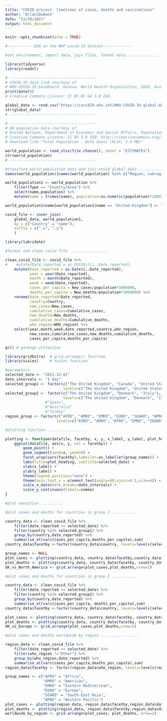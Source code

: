 ---
title: "COVID project- timelines of cases, deaths and vaccinations"
author: "AllanJDumont"
date: "12/20/2021"
output: html_document
---

```{r setup, include=FALSE}
knitr::opts_chunk$set(echo = TRUE)
```

```{r import_format_data, echo=FALSE}
#------------EDA on the WHP covid-19 dataset-------------

#set environment, import data, join files, format data...............

library(tidyverse)
library(readxl)

# ---------------------------------------
# COVID-19 data link courtesy of  
# WHO COVID-19 Dashboard. Geneva: World Health Organization, 2020. Available online: https://covid19.who.int/ (last cited:)
print(date())
# Creative Commons Licence: CC BY-NC-SA 3.0 IGO.

global_data <- read.csv("https://covid19.who.int/WHO-COVID-19-global-data.csv", stringsAsFactors = FALSE)
str(global_data)
# ---------------------------------------

# ---------------------------------------
# UN population data courtesy of
# United Nations, Department of Economic and Social Affairs, Population Division (2019). World Population Prospects 2019, Online Edition. Rev. 1.
# Creative Commons Licence: CC BY 3.0 IGO: http://creativecommons.org/licenses/by/3.0/igo/
# download link "Total Population - Both Sexes (XLSX, 2.4 MB)"

world_population <- read_xlsx(file.choose(), sheet = "ESTIMATES")
str(world_population)
# ---------------------------------------

#transform world population data and join covid global data ..............
names(world_population)[names(world_population) %in% c("Region, subregion, country or area *", "2020")] <- c("name","population")

world_population1 <- world_population %>%
    filter(Type == "Country/Area") %>%
    select(name,population) %>%
    mutate(name = trimws(name), population=as.numeric(population)*1000)

world_population1$name[world_population1$name == "United Kingdom"] <- "The United Kingdom"

covid_file <- inner_join(
    global_data, world_population1,
    by = c("Country" = "name"),
    suffix = c(".x", ".y")
    )

library(lubridate)

#format and clean covid file  ................

clean_covid_file <- covid_file %>% 
#    mutate(Date_reported = as.POSIXct(ï..Date_reported),
    mutate(Date_reported = as.Date(ï..Date_reported),
           year = year(Date_reported),
           month = month(Date_reported),
           week = week(Date_reported),
           cases_per_capita = New_cases/population*1000000,
           deaths_per_capita = New_deaths/population*1000000) %>%
    rename(date_reported=Date_reported,
           country=Country,
           new_cases=New_cases,
           cumulative_cases=Cumulative_cases,
           new_deaths=New_deaths,
           cumulative_deaths=Cumulative_deaths,
           who_region=WHO_region) %>%
    select(year,month,week,date_reported,country,who_region,
           new_cases,cumulative_cases,new_deaths,cumulative_deaths,
           cases_per_capita,deaths_per_capita)

gc() # garbage collection

```

```{r functions_definition, echo=FALSE}

library(gridExtra)  # grid.arrange() function
library(scales)     # scales function

#parameters
selected_date <- "2021-12-01"
date_intervals <- "1 day"
selected_group1 <- factor(c("The United Kingdom", "Canada", "United States of America"),
                          levels=c("The United Kingdom", "United States of America", "Canada"))
selected_group2 <- factor(c("The United Kingdom", "Denmark", "Italy"),
                          levels=c("The United Kingdom", "Denmark", "Italy"))
                  #"Spain",
                  #"Australia"
                  #"Turkey"
region_group <- factor(c("AFRO", "AMRO", "EMRO", "EURO", "SEARO", "WPRO"),
                       levels=c("EURO", "AMRO", "AFRO", "EMRO", "SEARO", "WPRO"))

#plotting function ..................

plotting <- function(datafile, facetby, x, y, x_label, y_label, plot_heading){
    ggplot(datafile, aes(x, y, col = facetby)) +
        geom_point() +
        geom_segment(xend=x, yend=0) +
        facet_wrap(vars(facetby),labeller=as_labeller(group_names)) +
        labs(title=plot_heading, subtitle=selected_date) +
        xlab(x_label) +
        ylab(y_label) +
        theme(legend.position="none") +
        theme(axis.text.x = element_text(angle=90,vjust=0.5,size=6)) +
        scale_x_date(date_breaks=date_intervals) +
        scale_y_continuous(labels=comma)
}

```

``` {r UK_vs_North_America, echo=FALSE}
#plot execution ..........

#plot cases and deaths for countries in group 1 ...........

country_data <- clean_covid_file %>% 
    filter(date_reported >= selected_date) %>%
    filter(country %in% selected_group1) %>%
    group_by(country,date_reported) %>% 
    summarise_at(vars(cases_per_capita,deaths_per_capita),sum)
country_data$facetby <-factor(country_data$country, levels=levels(selected_group1))

group_names <- NULL
plot_cases <- plotting(country_data, country_data$facetby,country_data$date_reported, country_data$cases_per_capita, "Date Reported", "Cases/million", "Covid-19 cases per million for UK vs. North America")
plot_deaths <- plotting(country_data, country_data$facetby, country_data$date_reported, country_data$deaths_per_capita, "Date Reported", "Deaths/million", "Covid-19 deaths per million for UK vs.North America")
UK_vs_North_America <- grid.arrange(plot_cases,plot_deaths,nrow=2)

```

``` {r UK_vs_Europe, echo=FALSE}

#plot cases and deaths for countries in group 2 ...........

country_data <- clean_covid_file %>% 
    filter(date_reported >= selected_date) %>%
    filter(country %in% selected_group2) %>%
    group_by(country,date_reported) %>% 
    summarise_at(vars(cases_per_capita, deaths_per_capita),sum)
country_data$facetby <-factor(country_data$country, levels=levels(selected_group2))

plot_cases <- plotting(country_data, country_data$facetby, country_data$date_reported, country_data$cases_per_capita, "Date Reported", "Cases/million", "Covid-19 cases per million for UK vs. Europe")
plot_deaths <- plotting(country_data, country_data$facetby, country_data$date_reported, country_data$deaths_per_capita, "Date Reported", "Deaths/million", "Covid-19 deaths per million for UK vs. Europe")
UK_vs_Europe <- grid.arrange(plot_cases,plot_deaths,nrow=2)

```

``` {r worldwide_by_region, echo=FALSE}
#plot cases and deaths worldwide by region .................

region_data <- clean_covid_file %>% 
    filter(date_reported >= selected_date) %>%
    filter(who_region !="Other") %>%
    group_by(who_region,date_reported) %>% 
    summarise_at(vars(cases_per_capita,deaths_per_capita),sum)
region_data$facetby <- factor(region_data$who_region, levels=levels(region_group))

group_names <- c("AFRO" = "Africa",
                 "AMRO" = "Americas",
                 "EMRO" = "Eastern Mediterrean",
                 "EURO" = "Europe",
                 "SEARO" = "South-East Asia",
                 "WPRO" = "Western Pacific")
plot_cases <- plotting(region_data, region_data$facetby,region_data$date_reported, region_data$cases_per_capita, "Date Reported", "Cases/million", "Covid-19 Cases per million worldwide")
plot_deaths <- plotting(region_data, region_data$facetby,region_data$date_reported, region_data$deaths_per_capita, "Date Reported", "Deaths/million", "Covid-19 Deaths per million worldwide")
worldwide_by_region <- grid.arrange(plot_cases, plot_deaths, nrow=2)

```

